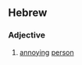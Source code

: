 ==Hebrew==
{{attention|he}}
===Adjective===
{{infl|he|adjective}}

# [[annoying]] [[person]]
#:''{{{2|חברנו שמואל הוא '''כוץ'''.}}}''
#:''{{{2|Our friend Samuel is an '''annoying person'''.}}}''